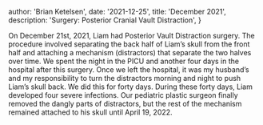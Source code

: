   author: 'Brian Ketelsen',
  date: '2021-12-25',
  title: 'December 2021',
  description:
    'Surgery: Posterior Cranial Vault Distraction',
}


On December 21st, 2021, Liam had Posterior Vault Distraction surgery. The procedure involved separating the back half of Liam’s skull from the front half and attaching a mechanism (distractors) that separate the two halves over time. We spent the night in the PICU and another four days in the hospital after this surgery. Once we left the hospital, it was my husband’s and my responsibility to turn the distractors morning and night to push Liam’s skull back. We did this for forty days. During these forty days, Liam developed four severe infections. Our pediatric plastic surgeon finally removed the dangly parts of distractors, but the rest of the mechanism remained attached to his skull until April 19, 2022.